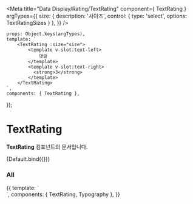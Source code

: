 
<Meta
    title="Data Display/Rating/TextRating"
    component={ TextRating }
    argTypes={{
        size: {
            description: '사이즈',
            control: {
                type: 'select',
                options: TextRatingSizes
            }
        },
    }}
/>

    props: Object.keys(argTypes),
    template: `
        <TextRating :size="size">
            <template v-slot:text-left>
                댓글
            </template>
            <template v-slot:text-right>
              <strong>3</strong>
            </template>
        </TextRating>
    `,
    components: { TextRating },
});

# TextRating

**TextRating** 컴포넌트의 문서입니다.

<Story name="Default" height="100px">
    {Default.bind({})}
</Story>

<ArgsTable story="Default" />

### All
<Canvas>
    <Story name="All" height="100px">
        {{
            template: `
            <div style="display: flex; flex-direction: column">
                <TextRating size="default">
                    <template v-slot:text-left>
                        댓글
                    </template>
                    <template v-slot:text-right>
                        <strong>3</strong>
                    </template>
                    </TextRating>
                    <TextRating size="small">
                        <template v-slot:text-left>
                        총
                        </template>
                    <template v-slot:text-right>
                        <Typography color="gray700" element="span">204</Typography>건
                    </template>
                </TextRating>
            </div>
    `,
            components: { TextRating, Typography },
        }}
    </Story>
</Canvas>
